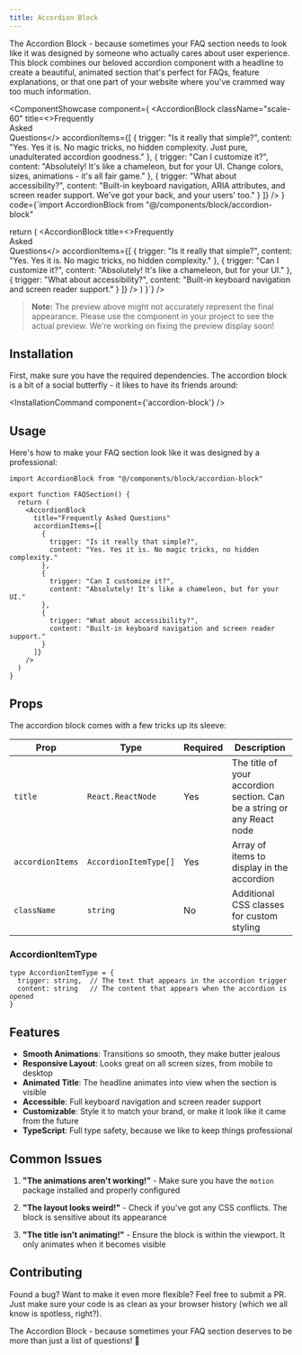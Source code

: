 ```yaml
---
title: Accordion Block
---
```



The Accordion Block - because sometimes your FAQ section needs to look like it was designed by someone who actually cares about user experience. This block combines our beloved accordion component with a headline to create a beautiful, animated section that's perfect for FAQs, feature explanations, or that one part of your website where you've crammed way too much information.

<ComponentShowcase component={
  <AccordionBlock
    className="scale-60"
    title=<>Frequently<br />Asked<br />Questions</>
    accordionItems={[
      {
        trigger: "Is it really that simple?",
        content: "Yes. Yes it is. No magic tricks, no hidden complexity. Just pure, unadulterated accordion goodness."
      },
      {
        trigger: "Can I customize it?",
        content: "Absolutely! It's like a chameleon, but for your UI. Change colors, sizes, animations - it's all fair game."
      },
      {
        trigger: "What about accessibility?",
        content: "Built-in keyboard navigation, ARIA attributes, and screen reader support. We've got your back, and your users' too."
      }
    ]}
  />
}
code={`import AccordionBlock from "@/components/block/accordion-block"

  return (
    <AccordionBlock
      title=<>Frequently<br />Asked<br />Questions</>
      accordionItems={[
        {
          trigger: "Is it really that simple?",
          content: "Yes. Yes it is. No magic tricks, no hidden complexity."
        },
        {
          trigger: "Can I customize it?",
          content: "Absolutely! It's like a chameleon, but for your UI."
        },
        {
          trigger: "What about accessibility?",
          content: "Built-in keyboard navigation and screen reader support."
        }
      ]}
    />
  )
}`} />

> **Note:** The preview above might not accurately represent the final appearance. Please use the component in your project to see the actual preview. We're working on fixing the preview display soon!


## Installation

First, make sure you have the required dependencies. The accordion block is a bit of a social butterfly - it likes to have its friends around:


<InstallationCommand component={'accordion-block'} />


## Usage

Here's how to make your FAQ section look like it was designed by a professional:

```tsx
import AccordionBlock from "@/components/block/accordion-block"

export function FAQSection() {
  return (
    <AccordionBlock
      title="Frequently Asked Questions"
      accordionItems={[
        {
          trigger: "Is it really that simple?",
          content: "Yes. Yes it is. No magic tricks, no hidden complexity."
        },
        {
          trigger: "Can I customize it?",
          content: "Absolutely! It's like a chameleon, but for your UI."
        },
        {
          trigger: "What about accessibility?",
          content: "Built-in keyboard navigation and screen reader support."
        }
      ]}
    />
  )
}
```

## Props

The accordion block comes with a few tricks up its sleeve:

| Prop | Type | Required | Description |
|------|------|----------|-------------|
| `title` | `React.ReactNode` | Yes | The title of your accordion section. Can be a string or any React node |
| `accordionItems` | `AccordionItemType[]` | Yes | Array of items to display in the accordion |
| `className` | `string` | No | Additional CSS classes for custom styling |

### AccordionItemType

```tsx
type AccordionItemType = {
  trigger: string,  // The text that appears in the accordion trigger
  content: string   // The content that appears when the accordion is opened
}
```

## Features

- **Smooth Animations**: Transitions so smooth, they make butter jealous
- **Responsive Layout**: Looks great on all screen sizes, from mobile to desktop
- **Animated Title**: The headline animates into view when the section is visible
- **Accessible**: Full keyboard navigation and screen reader support
- **Customizable**: Style it to match your brand, or make it look like it came from the future
- **TypeScript**: Full type safety, because we like to keep things professional

## Common Issues

1. **"The animations aren't working!"** - Make sure you have the `motion` package installed and properly configured

2. **"The layout looks weird!"** - Check if you've got any CSS conflicts. The block is sensitive about its appearance

3. **"The title isn't animating!"** - Ensure the block is within the viewport. It only animates when it becomes visible

## Contributing

Found a bug? Want to make it even more flexible? Feel free to submit a PR. Just make sure your code is as clean as your browser history (which we all know is spotless, right?).

The Accordion Block - because sometimes your FAQ section deserves to be more than just a list of questions! 🎯
